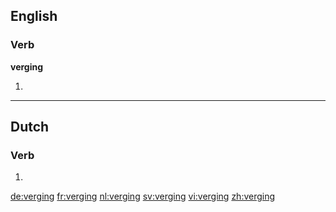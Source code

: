 ==English==

===Verb===
'''verging'''

# {{present participle of|verge}}

----
==Dutch==

===Verb===
{{head|nl}}

# {{nl-verb form of|n=sg|t=past|m=ind|vergaan}}

[[de:verging]]
[[fr:verging]]
[[nl:verging]]
[[sv:verging]]
[[vi:verging]]
[[zh:verging]]